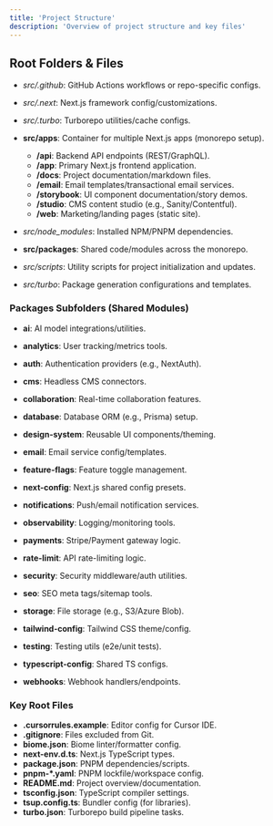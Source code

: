 ```yaml
---
title: 'Project Structure'
description: 'Overview of project structure and key files'
---
```


## Root Folders & Files

- _src/.github_: GitHub Actions workflows or repo-specific configs.
- _src/.next_: Next.js framework config/customizations.
- _src/.turbo_: Turborepo utilities/cache configs.

- **src/apps**: Container for multiple Next.js apps (monorepo setup).
  - **/api**: Backend API endpoints (REST/GraphQL).
  - **/app**: Primary Next.js frontend application.
  - **/docs**: Project documentation/markdown files.
  - **/email**: Email templates/transactional email services.
  - **/storybook**: UI component documentation/story demos.
  - **/studio**: CMS content studio (e.g., Sanity/Contentful).
  - **/web**: Marketing/landing pages (static site).

- _src/node_modules_: Installed NPM/PNPM dependencies.

- **src/packages**: Shared code/modules across the monorepo.

- _src/scripts_: Utility scripts for project initialization and updates.
- _src/turbo_: Package generation configurations and templates.

### Packages Subfolders (Shared Modules)

- **ai**: AI model integrations/utilities.
- **analytics**: User tracking/metrics tools.
- **auth**: Authentication providers (e.g., NextAuth).

- **cms**: Headless CMS connectors.
- **collaboration**: Real-time collaboration features.
- **database**: Database ORM (e.g., Prisma) setup.
- **design-system**: Reusable UI components/theming.
- **email**: Email service config/templates.
- **feature-flags**: Feature toggle management.
- **next-config**: Next.js shared config presets.
- **notifications**: Push/email notification services.
- **observability**: Logging/monitoring tools.
- **payments**: Stripe/Payment gateway logic.
- **rate-limit**: API rate-limiting logic.
- **security**: Security middleware/auth utilities.
- **seo**: SEO meta tags/sitemap tools.
- **storage**: File storage (e.g., S3/Azure Blob).
- **tailwind-config**: Tailwind CSS theme/config.
- **testing**: Testing utils (e2e/unit tests).
- **typescript-config**: Shared TS configs.
- **webhooks**: Webhook handlers/endpoints.

### Key Root Files

- **.cursorrules.example**: Editor config for Cursor IDE.
- **.gitignore**: Files excluded from Git.
- **biome.json**: Biome linter/formatter config.
- **next-env.d.ts**: Next.js TypeScript types.
- **package.json**: PNPM dependencies/scripts.
- **pnpm-*.yaml**: PNPM lockfile/workspace config.
- **README.md**: Project overview/documentation.
- **tsconfig.json**: TypeScript compiler settings.
- **tsup.config.ts**: Bundler config (for libraries).
- **turbo.json**: Turborepo build pipeline tasks.